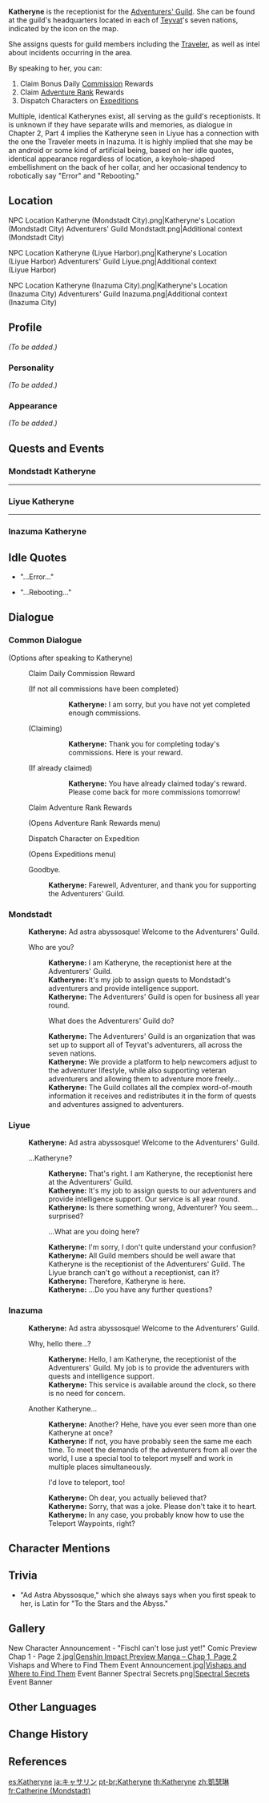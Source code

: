 {{Meta
<!-- REMOVE THIS TEMPLATE AFTER ADDING MISSING INFO -->
|missing_NPC_profile  = yes
}}
{{Character Infobox
|image            = NPC Katheryne.png
|region           = Teyvat
|title            = Receptionist, Adventurers' Guild
|affiliation      = Adventurers' Guild
|type             = NPC
|voiceEN          = {{w|Erica Mendez}}<ref>Twitter: [https://twitter.com/tsunderica/status/1415537589709197315 EN VA Self Announcement]</ref>
|voiceCN          = [https://zh.moegirl.org.cn/小N Xiao N (小N)]<ref>Weibo: [https://weibo.com/6593199887/IBhVE2WTO Character "Fischl" Announcement]</ref>
|voiceJP          = {{w|ja:佐藤舞|Mai Sato (佐藤舞)}}<ref>Amuleto: [http://amuleto.jp/talents/satoumaii.html JP VA's Profile]</ref>
|voiceKR          = {{w|ko:박고운|Park Go-woon (박고운)}}<ref>YouTube: [https://youtu.be/2qWcmIF0tiw?t=38 KR VA Announcement]</ref>}}
{{Quote|Ad astra abyssosque! Welcome to the Adventurers' Guild.|Katheryne|upon greeting the player
}}
'''Katheryne''' is the receptionist for the [[Adventurers' Guild]]. She can be found at the guild's headquarters located in each of [[Teyvat]]'s seven nations, indicated by the {{DIcon|AdvGuild}} icon on the map.

She assigns quests for guild members including the [[Traveler]], as well as intel about incidents occurring in the area.

By speaking to her, you can:
# Claim Bonus Daily [[Commission]] Rewards
#Claim [[Adventure Rank]] Rewards
# Dispatch Characters on [[Expeditions]]

Multiple, identical Katherynes exist, all serving as the guild's receptionists. It is unknown if they have separate wills and memories, as dialogue in Chapter 2, Part 4 implies the Katheryne seen in Liyue has a connection with the one the Traveler meets in Inazuma. It is highly implied that she may be an android or some kind of artificial being, based on her idle quotes, identical appearance regardless of location, a keyhole-shaped embellishment on the back of her collar, and her occasional tendency to robotically say "Error" and "Rebooting."

==Location==
<gallery hideaddbutton="true" captionalign="center">
NPC Location Katheryne (Mondstadt City).png|Katheryne's Location<br />(Mondstadt City)
Adventurers' Guild Mondstadt.png|Additional context<br />(Mondstadt City)
</gallery>
<gallery hideaddbutton="true" captionalign="center">
NPC Location Katheryne (Liyue Harbor).png|Katheryne's Location<br />(Liyue Harbor)
Adventurers' Guild Liyue.png|Additional context<br />(Liyue Harbor)
</gallery>
<gallery hideaddbutton="true" captionalign="center">
NPC Location Katheryne (Inazuma City).png|Katheryne's Location<br />(Inazuma City)
Adventurers' Guild Inazuma.png|Additional context<br />(Inazuma City)
</gallery>

==Profile==
<!-- detailed story/lore information goes here -->
''(To be added.)''

=== Personality===
''(To be added.)''

=== Appearance===
''(To be added.)''

==Quests and Events==
<!--Web events must be added manually -->
===Mondstadt Katheryne===
{{Quest Appearances|Katheryne (Mondstadt)|h=4}}

----

===Liyue Katheryne===
{{Quest Appearances|Katheryne (Liyue)|h=4}}

----
===Inazuma Katheryne===
{{Quest Appearances|Katheryne (Inazuma)|h=4}}

==Idle Quotes==
*{{A|VO Katheryne 01.ogg}} "...Error..."
*{{A|VO Katheryne 02.ogg}} "...Rebooting..."

==Dialogue==
===Common Dialogue ===
{{Dialogue start}}
;(Options after speaking to Katheryne)
:{{DIcon}} Claim Daily Commission Reward
:;(If not all commissions have been completed)
:::{{A|vo tips entrust katheryne 01.ogg}} '''Katheryne:''' I am sorry, but you have not yet completed enough commissions.
:;(Claiming)
:::{{A|vo tips entrust katheryne 02.ogg}} '''Katheryne:''' Thank you for completing today's commissions. Here is your reward.
:;(If already claimed)
:::{{A|vo tips entrust katheryne 03.ogg}} '''Katheryne:''' You have already claimed today's reward. Please come back for more commissions tomorrow!
:{{DIcon|AdvGuild}} Claim Adventure Rank Rewards
:;(Opens Adventure Rank Rewards menu)
:{{DIcon|Expedition}} Dispatch Character on Expedition
:;(Opens Expeditions menu)
:{{DIcon}} Goodbye.
::'''Katheryne:''' Farewell, Adventurer, and thank you for supporting the Adventurers' Guild.
{{Dialogue end}}

===Mondstadt===
{{Dialogue start}}
:{{A|VO Katheryne Dialogue 01.ogg}} '''Katheryne:''' Ad astra abyssosque! Welcome to the Adventurers' Guild.
:{{DIcon}} Who are you?
::'''Katheryne:''' I am Katheryne, the receptionist here at the Adventurers' Guild.
::'''Katheryne:''' It's my job to assign quests to Mondstadt's adventurers and provide intelligence support.
::'''Katheryne:''' The Adventurers' Guild is open for business all year round.
::{{DIcon}} What does the Adventurers' Guild do?
::'''Katheryne:''' The Adventurers' Guild is an organization that was set up to support all of Teyvat's adventurers, all across the seven nations.
::'''Katheryne:''' We provide a platform to help newcomers adjust to the adventurer lifestyle, while also supporting veteran adventurers and allowing them to adventure more freely...
::'''Katheryne:''' The Guild collates all the complex word-of-mouth information it receives and redistributes it in the form of quests and adventures assigned to adventurers.
{{Dialogue end}}

===Liyue===
{{Dialogue start}}
:{{A|VO Katheryne Dialogue 01.ogg}} '''Katheryne:''' Ad astra abyssosque! Welcome to the Adventurers' Guild.
:{{DIcon}} ...Katheryne?
::'''Katheryne:''' That's right. I am Katheryne, the receptionist here at the Adventurers' Guild.
::'''Katheryne:''' It's my job to assign quests to our adventurers and provide intelligence support. Our service is all year round.
::'''Katheryne:''' Is there something wrong, Adventurer? You seem... surprised?
::{{DIcon}} ...What are you doing here?
::'''Katheryne:''' I'm sorry, I don't quite understand your confusion?
::'''Katheryne:''' All Guild members should be well aware that Katheryne is the receptionist of the Adventurers' Guild. The Liyue branch can't go without a receptionist, can it?
::'''Katheryne:''' Therefore, Katheryne is here.
::'''Katheryne:''' ...Do you have any further questions?
{{Dialogue end}}

===Inazuma===
{{Dialogue start}}
:{{A|VO Katheryne Dialogue 01.ogg}} '''Katheryne:''' Ad astra abyssosque! Welcome to the Adventurers' Guild.
:{{DIcon}} Why, hello there...?
::'''Katheryne:''' Hello, I am Katheryne, the receptionist of the Adventurers' Guild. My job is to provide the adventurers with quests and intelligence support.
::'''Katheryne:''' This service is available around the clock, so there is no need for concern.
:{{DIcon}} Another Katheryne...
::'''Katheryne:''' Another? Hehe, have you ever seen more than one Katheryne at once?
::'''Katheryne:''' If not, you have probably seen the same me each time. To meet the demands of the adventurers from all over the world, I use a special tool to teleport myself and work in multiple places simultaneously.
::{{DIcon}} I'd love to teleport, too!
::'''Katheryne:''' Oh dear, you actually believed that?
::'''Katheryne:''' Sorry, that was a joke. Please don't take it to heart.
::'''Katheryne:''' In any case, you probably know how to use the Teleport Waypoints, right?
{{Dialogue end}}

==Character Mentions==
{{Character Mentions}}

==Trivia ==
*"Ad Astra Abyssosque," which she always says when you first speak to her, is Latin for "To the Stars and the Abyss."

==Gallery==
<gallery hideaddbutton="true" captionalign="center">
New Character Announcement - "Fischl can't lose just yet!"
Comic Preview Chap 1 - Page 2.jpg|[https://twitter.com/GenshinImpact/status/1304374126707200001 Genshin Impact Preview Manga – Chap 1, Page 2]
Vishaps and Where to Find Them Event Announcement.jpg|[[Vishaps and Where to Find Them]] Event Banner
Spectral Secrets.png|[[Spectral Secrets]] Event Banner
</gallery>

== Other Languages==
{{Other Languages
|default_hidden = 1
|en      = Katheryne
|zhs     = 凯瑟琳
|zhs_rm  = Kǎisèlín
|zht     = 凱瑟琳
|zht_rm  = Kǎisèlín
|ja      = キャサリン
|ja_rm   = Kyasarin
|ko      = 캐서린
|ko_rm   = Kaeseorin
|es      = Katheryne
|fr      = Catherine
|ru      = Катерина
|th      = Katheryne
|vi      = Katheryne
|de      = Katheryne
|id      = Katheryne
|pt      = Katheryne
}}

==Change History==
{{Change History|1.0}}

==References==
{{Reflist}}

[[es:Katheryne]]
[[ja:キャサリン]]
[[pt-br:Katheryne]]
[[th:Katheryne]]
[[zh:凱瑟琳]]
[[fr:Catherine (Mondstadt)]]